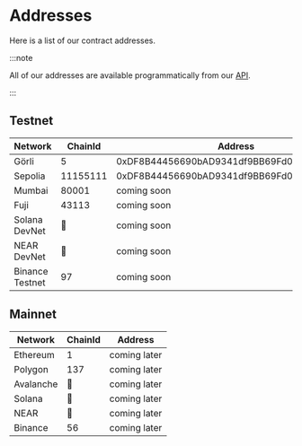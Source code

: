 ---
---

# Addresses

Here is a list of our contract addresses.

:::note

All of our addresses are available programmatically from our [API](../api/reference/get-chain-list.api.mdx).

:::

## Testnet

| Network | ChainId | Address |
| --- | --- | --- |
| Görli | 5 | 0xDF8B44456690bAD9341df9BB69Fd06A7283E6E6F |
| Sepolia | 11155111 | 0xDF8B44456690bAD9341df9BB69Fd06A7283E6E6F |
| Mumbai | 80001 | coming soon |
| Fuji | 43113 | coming soon |
| Solana DevNet | 🚫 | coming soon |
| NEAR DevNet | 🚫 | coming soon |
| Binance Testnet | 97 | coming soon |

## Mainnet

| Network | ChainId | Address |
| --- | --- | --- |
| Ethereum | 1 | coming later |
| Polygon | 137 | coming later |
| Avalanche | 🚫 | coming later|
| Solana | 🚫 | coming later |
| NEAR | 🚫 | coming later|
| Binance | 56 | coming later |